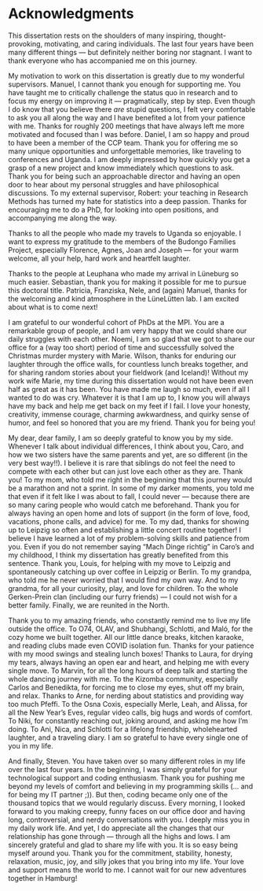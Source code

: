 # Acknowledgments

This dissertation rests on the shoulders of many inspiring, thought-provoking, motivating, and caring individuals. The last four years have been many different things — but definitely neither boring nor stagnant. I want to thank everyone who has accompanied me on this journey.

My motivation to work on this dissertation is greatly due to my wonderful supervisors. Manuel, I cannot thank you enough for supporting me. You have taught me to critically challenge the status quo in research and to focus my energy on improving it — pragmatically, step by step. Even though I do know that you believe there *are* stupid questions, I felt very comfortable to ask you all along the way and I have benefited a lot from your patience with me. Thanks for roughly 200 meetings that have always left me more motivated and focused than I was before. Daniel, I am so happy and proud to have been a member of the CCP team. Thank you for offering me so many unique opportunities and unforgettable memories, like traveling to conferences and Uganda. I am deeply impressed by how quickly you get a grasp of a new project and know immediately which questions to ask. Thank you for being such an approachable director and having an open door to hear about my personal struggles and have philosophical discussions. To my external supervisor, Robert: your teaching in Research Methods has turned my hate for statistics into a deep passion. Thanks for encouraging me to do a PhD, for looking into open positions, and accompanying me along the way.

Thanks to all the people who made my travels to Uganda so enjoyable. I want to express my gratitude to the members of the Budongo Families Project, especially Florence, Agnes, Joan and Joseph — for your warm welcome, all your help, hard work and heartfelt laughter. 

Thanks to the people at Leuphana who made my arrival in Lüneburg so much easier. Sebastian, thank you for making it possible for me to pursue this doctoral title. Patricia, Franziska, Nele, and (again) Manuel, thanks for the welcoming and kind atmosphere in the LüneLütten lab. I am excited about what is to come next!

I am grateful to our wonderful cohort of PhDs at the MPI. You are a remarkable group of people, and I am very happy that we could share our daily struggles with each other. Noemi, I am so glad that we got to share our office for a (way too short) period of time and successfully solved the Christmas murder mystery with Marie. Wilson, thanks for enduring our laughter through the office walls, for countless lunch breaks together, and for sharing random stories about your fieldwork (and Iceland)! Without my work wife Marie, my time during this dissertation would not have been even half as great as it has been. You have made me laugh so much, even if all I wanted to do was cry. Whatever it is that I am up to, I know you will always have my back and help me get back on my feet if I fail. I love your honesty, creativity, immense courage, charming awkwardness, and quirky sense of humor, and feel so honored that you are my friend. Thank you for being you!

My dear, dear family, I am so deeply grateful to know you by my side. Whenever I talk about individual differences, I think about you, Caro, and how we two sisters have the same parents and yet, are so different (in the very best way!!). I believe it is rare that siblings do not feel the need to compete with each other but can just love each other as they are. Thank you! To my mom, who told me right in the beginning that this journey would be a marathon and not a sprint. In some of my darker moments, you told me that even if it felt like I was about to fall, I could never — because there are so many caring people who would catch me beforehand. Thank you for always having an open home and lots of support (in the form of love, food, vacations, phone calls, and advice) for me. To my dad, thanks for showing up to Leipzig so often and establishing a little concert routine together! I believe I have learned a lot of my problem-solving skills and patience from you. Even if you do not remember saying "Mach Dinge richtig" in Caro's and my childhood, I think my dissertation has greatly benefited from this sentence. Thank you, Louis, for helping with my move to Leipzig and spontaneously catching up over coffee in Leipzig or Berlin. To my grandpa, who told me he never worried that I would find my own way. And to my grandma, for all your curiosity, play, and love for children. To the whole Gerken-Prein clan (including our furry friends) — I could not wish for a better family. Finally, we are reunited in the North.

Thank you to my amazing friends, who constantly remind me to live my life outside the office. To O74, OLAV, and Shubhangi, Schlotti, and Maló, for the cozy home we built together. All our little dance breaks, kitchen karaoke, and reading clubs made even COVID isolation fun. Thanks for your patience with my mood swings and stealing lunch boxes! Thanks to Laura, for drying my tears, always having an open ear and heart, and helping me with every single move. To Marvin, for all the long hours of deep talk and starting the whole dancing journey with me. To the Kizomba community, especially Carlos and Benedikta, for forcing me to close my eyes, shut off my brain, and relax. Thanks to Arne, for nerding about statistics and providing way too much Pfeffi. To the Osna Coxis, especially Merle, Leah, and Alissa, for all the New Year's Eves, regular video calls, big hugs and words of comfort. To Niki, for constantly reaching out, joking around, and asking me how I'm doing. To Ani, Nica, and Schlotti for a lifelong friendship, wholehearted laughter, and a traveling diary. I am so grateful to have every single one of you in my life.

And finally, Steven. You have taken over so many different roles in my life over the last four years. In the beginning, I was simply grateful for your technological support and coding enthusiasm. Thank you for pushing me beyond my levels of comfort and believing in my programming skills (... and for being my IT partner ;)). But then, coding became only one of the thousand topics that we would regularly discuss. Every morning, I looked forward to you making creepy, funny faces on our office door and having long, controversial, and nerdy conversations with you. I deeply miss you in my daily work life. And yet, I do appreciate all the changes that our relationship has gone through — through all the highs and lows. I am sincerely grateful and glad to share my life with you. It is so easy being myself around you. Thank you for the commitment, stability, honesty, relaxation, music, joy, and silly jokes that you bring into my life. Your love and support means the world to me. I cannot wait for our new adventures together in Hamburg!
